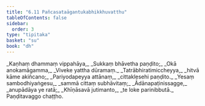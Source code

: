 ```yaml
---
title: "6.11 Pañcasataāgantukabhikkhuvatthu"
tableOfContents: false
sidebar:
  order: 3
type: "tipitaka"
basket: "su"
book: "dh"
---
```



<DynamicBreadcrumb />

<Division number="87" book="dh" bookNo="18" page="26">

<Paragraph number="93" type="verses" book="dh">
_Kaṇhaṃ dhammaṃ vippahāya,_  
_Sukkaṃ bhāvetha paṇḍito;_  
_Okā anokamāgamma,_  
_Viveke yattha dūramaṃ._  

</Paragraph>

</Division>
<Division number="88" book="dh" bookNo="18" page="26">

<Paragraph number="94" type="verses" book="dh">
_Tatrābhiratimiccheyya,_  
_hitvā kāme akiñcano;_  
_Pariyodapeyya attānaṃ,_  
_cittaklesehi paṇḍito._  

</Paragraph>

</Division>
<Division number="89" book="dh" bookNo="18" page="26">

<Paragraph number="95" type="verses" book="dh">
_Yesaṃ sambodhiyaṅgesu,_  
_sammā cittaṃ subhāvitaṃ;_  
_Ādānapaṭinissagge,_  
_anupādāya ye ratā;_  
_Khīṇāsavā jutimanto,_  
_te loke parinibbutā._  


</Paragraph>
</Division>

<Paragraph number="96" type="center" book="dh">
Paṇḍitavaggo chaṭṭho.
</Paragraph>